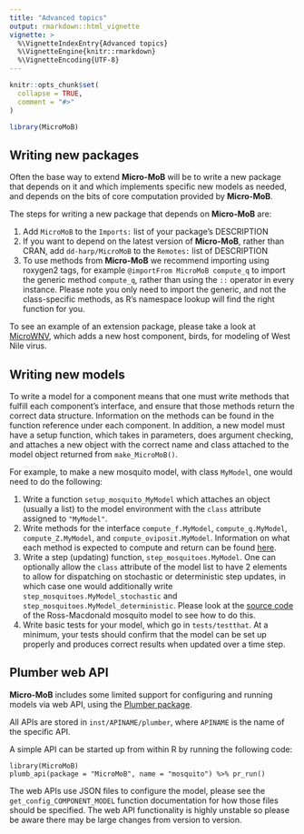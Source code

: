 ```yaml
---
title: "Advanced topics"
output: rmarkdown::html_vignette
vignette: >
  %\VignetteIndexEntry{Advanced topics}
  %\VignetteEngine{knitr::rmarkdown}
  %\VignetteEncoding{UTF-8}
---
```


```r
knitr::opts_chunk$set(
  collapse = TRUE,
  comment = "#>"
)
```

```r
library(MicroMoB)
```

## Writing new packages

Often the base way to extend **Micro-MoB** will be to write a new package that depends on it
and which implements specific new models as needed, and depends on the bits of core computation
provided by **Micro-MoB**.

The steps for writing a new package that depends on **Micro-MoB** are:

  1. Add `MicroMoB` to the `Imports:` list of your package's DESCRIPTION
  2. If you want to depend on the latest version of **Micro-MoB**, rather than CRAN,
  add `dd-harp/MicroMoB` to the `Remotes:` list of DESCRIPTION
  3. To use methods from **Micro-MoB** we recommend importing using roxygen2
  tags, for example `@importFrom MicroMoB compute_q` to import the generic 
  method `compute_q`, rather than using the `::` operator in every instance. Please
  note you only need to import the generic, and not the class-specific methods, as
  R's namespace lookup will find the right function for you.
  
To see an example of an extension package, please take a look at [MicroWNV](https://github.com/dd-harp/MicroWNV),
which adds a new host component, birds, for modeling of West Nile virus.

## Writing new models

To write a model for a component means that one must write methods that fulfill
each component's interface, and ensure that those methods return the correct
data structure. Information on the methods can be found in the function reference
under each component. In addition, a new model must have a setup function,
which takes in parameters, does argument checking, and attaches a new object with
the correct name and class attached to the model object returned from `make_MicroMoB()`.

For example, to make a new mosquito model, with class `MyModel`, one would need
to do the following:
  
  1. Write a function `setup_mosquito_MyModel` which attaches an object (usually a list)
  to the model environment with the `class` attribute assigned to `"MyModel"`.
  2. Write methods for the interface `compute_f.MyModel`, `compute_q.MyModel`,
  `compute_Z.MyModel`, and `compute_oviposit.MyModel`. Information on what each
  method is expected to compute and return can be found [here](https://dd-harp.github.io/MicroMoB/reference/index.html#adult-mosquito-component).
  3. Write a step (updating) function, `step_mosquitoes.MyModel`. One can optionally
  allow the `class` attribute of the model list to have 2 elements to allow for dispatching
  on stochastic or deterministic step updates, in which case one would additionally write
  `step_mosquitoes.MyModel_stochastic` and `step_mosquitoes.MyModel_deterministic`.
  Please look at the [source code](https://github.com/dd-harp/MicroMoB/blob/HEAD/R/mosquito_RM.R)
  of the Ross-Macdonald mosquito model to see how to do this.
  4. Write basic tests for your model, which go in `tests/testthat`. At a minimum,
  your tests should confirm that the model can be set up properly and produces
  correct results when updated over a time step.
  
## Plumber web API

**Micro-MoB** includes some limited support for configuring and running models
via web API, using the [Plumber package](https://www.rplumber.io/).

All APIs are stored in `inst/APINAME/plumber`, where `APINAME` is the name of the specific API.

A simple API can be started up from within R by running the following code:
```
library(MicroMoB)
plumb_api(package = "MicroMoB", name = "mosquito") %>% pr_run()
```

The web APIs use JSON files to configure the model, please see the `get_config_COMPONENT_MODEL`
function documentation for how those files should be specified. The web API functionality
is highly unstable so please be aware there may be large changes from version to version.

